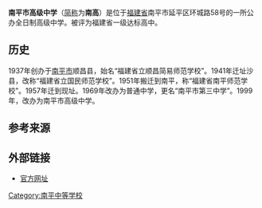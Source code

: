 {{Unreferenced|time=2020-11-30T12:01:01+00:00}}
'''南平市高级中学'''（[[简称|简称]]为'''南高'''）是位于[[福建省|福建省]]南平市延平区环城路58号的一所公办全日制高级中学。被评为福建省一级达标高中。

==历史==
1937年创办于[[南平市|南平市]]顺昌县，始名“福建省立顺昌简易师范学校”。1941年迁址沙县，改称“福建省立国民师范学校”。1951年搬迁到南平，称“福建省南平师范学校”。1957年迁到现址。1969年改办为普通中学，更名“南平市第三中学”。1999年，改办为南平市高级中学。

== 参考来源 ==
{{reflist}}

== 外部链接 ==
*[https://www.npsgjzx.com 官方网址]

{{seni-stub}}
[[Category:南平中等学校|Category:南平中等学校]]